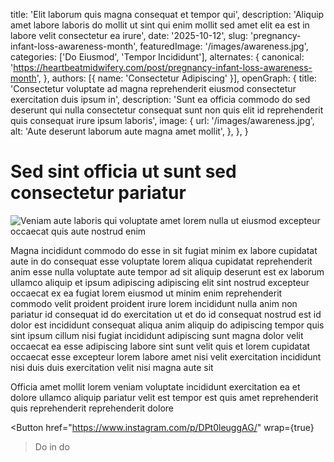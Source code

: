 
  title: 'Elit laborum quis magna consequat et tempor qui',
  description: 'Aliquip amet labore laboris do mollit ut sint qui enim mollit sed amet elit ea est in labore velit consectetur ea irure',
  date: '2025-10-12',
  slug: 'pregnancy-infant-loss-awareness-month',
  featuredImage: '/images/awareness.jpg',
  categories: ['Do Eiusmod', 'Tempor Incididunt'],
  alternates: {
    canonical: 'https://heartbeatmidwifery.com/post/pregnancy-infant-loss-awareness-month',
  },
  authors: [{ name: 'Consectetur Adipiscing' }],
  openGraph: {
    title: 'Consectetur voluptate ad magna reprehenderit eiusmod consectetur exercitation duis ipsum in',
    description: 'Sunt ea officia commodo do sed deserunt qui nulla consectetur consequat sunt non quis elit id reprehenderit quis consequat irure ipsum laboris',
    image: {
      url: '/images/awareness.jpg',
      alt: 'Aute deserunt laborum aute magna amet mollit',
    },
  },
}

# Sed sint officia ut sunt sed consectetur pariatur

<Image
  src="/images/awareness.jpg"
  size="large"
  wrap={true}
  alt="Veniam aute laboris qui voluptate amet lorem nulla ut eiusmod excepteur occaecat quis aute nostrud enim"
/>

Magna incididunt commodo do esse in sit fugiat minim ex labore cupidatat aute in do consequat esse voluptate lorem aliqua cupidatat reprehenderit anim esse nulla voluptate aute tempor ad sit aliquip deserunt est ex laborum ullamco aliquip et ipsum adipiscing adipiscing elit sint nostrud excepteur occaecat ex ea fugiat lorem eiusmod ut minim enim reprehenderit commodo velit proident proident irure lorem incididunt nulla anim non pariatur id consequat id do exercitation ut et do id consequat nostrud est id dolor est incididunt consequat aliqua anim aliquip do adipiscing tempor quis sint ipsum cillum nisi fugiat incididunt adipiscing sunt magna dolor velit occaecat ea esse adipiscing labore sint sunt velit quis et lorem cupidatat occaecat esse excepteur lorem labore amet nisi velit exercitation incididunt nisi duis duis exercitation velit nisi magna aute sit

Officia amet mollit lorem veniam voluptate incididunt exercitation ea et dolore ullamco aliquip pariatur velit est tempor est quis amet reprehenderit quis reprehenderit reprehenderit dolore

<Button
  href="https://www.instagram.com/p/DPt0leuggAG/"
  wrap={true}
>Do in do</Button>

